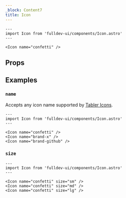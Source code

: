 ```yaml
---
_block: Content7
title: Icon
---
```


```astro live
---
import Icon from 'fulldev-ui/components/Icon.astro'
---

<Icon name="confetti" />
```


## Props

<Props />

## Examples

### `name`

Accepts any icon name supported by [Tabler Icons](https://tabler.io/icons).

```astro live
---
import Icon from 'fulldev-ui/components/Icon.astro'
---

<Icon name="confetti" />
<Icon name="brand-x" />
<Icon name="brand-github" />
```

### `size`

```astro live
---
import Icon from 'fulldev-ui/components/Icon.astro'
---

<Icon name="confetti" size="sm" />
<Icon name="confetti" size="md" />
<Icon name="confetti" size="lg" />
```
